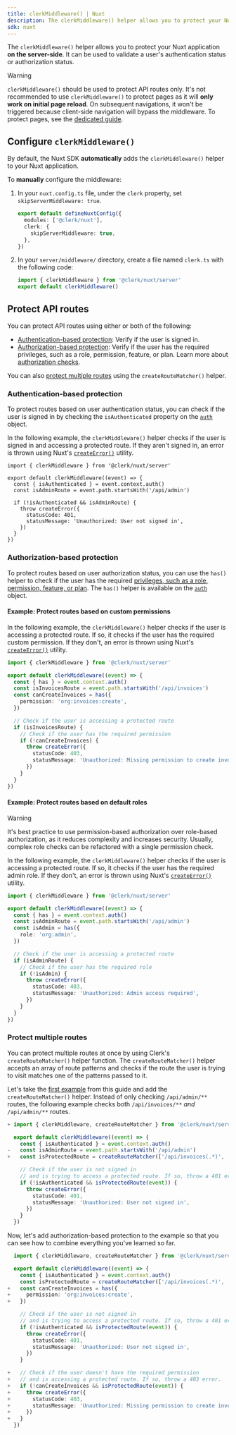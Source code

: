 ```yaml
---
title: clerkMiddleware() | Nuxt
description: The clerkMiddleware() helper allows you to protect your Nuxt application using middleware.
sdk: nuxt
---
```


The `clerkMiddleware()` helper allows you to protect your Nuxt application **on the server-side**. It can be used to validate a user's authentication status or authorization status.

> [!WARNING]
> `clerkMiddleware()` should be used to protect API routes only. It's not recommended to use `clerkMiddleware()` to protect pages as it will **only work on initial page reload**. On subsequent navigations, it won't be triggered because client-side navigation will bypass the middleware. To protect pages, see the [dedicated guide](/docs/guides/secure/protect-pages).

## Configure `clerkMiddleware()`

By default, the Nuxt SDK **automatically** adds the `clerkMiddleware()` helper to your Nuxt application.

To **manually** configure the middleware:

1. In your `nuxt.config.ts` file, under the `clerk` property, set `skipServerMiddleware: true`.

   ```ts {{ filename: 'nuxt.config.ts', mark: [[3, 5]] }}
   export default defineNuxtConfig({
     modules: ['@clerk/nuxt'],
     clerk: {
       skipServerMiddleware: true,
     },
   })
   ```
1. In your `server/middleware/` directory, create a file named `clerk.ts` with the following code:

   ```ts {{ filename: 'server/middleware/clerk.ts' }}
   import { clerkMiddleware } from '@clerk/nuxt/server'
   export default clerkMiddleware()
   ```

## Protect API routes

You can protect API routes using either or both of the following:

- [Authentication-based protection](#authentication-based-protection): Verify if the user is signed in.
- [Authorization-based protection](#authorization-based-protection): Verify if the user has the required privileges, such as a role, permission, feature, or plan. Learn more about [authorization checks](/docs/guides/secure/authorization-checks).

You can also [protect multiple routes](#protect-multiple-routes) using the `createRouteMatcher()` helper.

### Authentication-based protection

To protect routes based on user authentication status, you can check if the user is signed in by checking the `isAuthenticated` property on the [`auth`](/docs/reference/nuxt/overview#auth-object) object.

In the following example, the `clerkMiddleware()` helper checks if the user is signed in and accessing a protected route. If they aren't signed in, an error is thrown using Nuxt's [`createError()`](https://nuxt.com/docs/api/utils/create-error) utility.

```tsx {{ filename: 'server/middleware/clerk.ts' }}
import { clerkMiddleware } from '@clerk/nuxt/server'

export default clerkMiddleware((event) => {
  const { isAuthenticated } = event.context.auth()
  const isAdminRoute = event.path.startsWith('/api/admin')

  if (!isAuthenticated && isAdminRoute) {
    throw createError({
      statusCode: 401,
      statusMessage: 'Unauthorized: User not signed in',
    })
  }
})
```

### Authorization-based protection

To protect routes based on user authorization status, you can use the `has()` helper to check if the user has the required [privileges, such as a role, permission, feature, or plan](/docs/guides/secure/authorization-checks). The `has()` helper is available on the [`auth`](/docs/reference/nuxt/overview#auth-object) object.

#### Example: Protect routes based on custom permissions

In the following example, the `clerkMiddleware()` helper checks if the user is accessing a protected route. If so, it checks if the user has the required custom permission. If they don't, an error is thrown using Nuxt's [`createError()`](https://nuxt.com/docs/api/utils/create-error) utility.

```ts {{ filename: 'server/middleware/clerk.ts' }}
import { clerkMiddleware } from '@clerk/nuxt/server'

export default clerkMiddleware((event) => {
  const { has } = event.context.auth()
  const isInvoicesRoute = event.path.startsWith('/api/invoices')
  const canCreateInvoices = has({
    permission: 'org:invoices:create',
  })

  // Check if the user is accessing a protected route
  if (isInvoicesRoute) {
    // Check if the user has the required permission
    if (!canCreateInvoices) {
      throw createError({
        statusCode: 403,
        statusMessage: 'Unauthorized: Missing permission to create invoices',
      })
    }
  }
})
```

#### Example: Protect routes based on default roles

> [!WARNING]
> It's best practice to use permission-based authorization over role-based authorization, as it reduces complexity and increases security. Usually, complex role checks can be refactored with a single permission check.

In the following example, the `clerkMiddleware()` helper checks if the user is accessing a protected route. If so, it checks if the user has the required admin role. If they don't, an error is thrown using Nuxt's [`createError()`](https://nuxt.com/docs/api/utils/create-error) utility.

```ts {{ filename: 'server/middleware/clerk.ts' }}
import { clerkMiddleware } from '@clerk/nuxt/server'

export default clerkMiddleware((event) => {
  const { has } = event.context.auth()
  const isAdminRoute = event.path.startsWith('/api/admin')
  const isAdmin = has({
    role: 'org:admin',
  })

  // Check if the user is accessing a protected route
  if (isAdminRoute) {
    // Check if the user has the required role
    if (!isAdmin) {
      throw createError({
        statusCode: 403,
        statusMessage: 'Unauthorized: Admin access required',
      })
    }
  }
})
```

### Protect multiple routes

You can protect multiple routes at once by using Clerk's `createRouteMatcher()` helper function. The `createRouteMatcher()` helper accepts an array of route patterns and checks if the route the user is trying to visit matches one of the patterns passed to it.

Let's take the [first example](#authentication-based-protection) from this guide and add the `createRouteMatcher()` helper. Instead of only checking `/api/admin/**` routes, the following example checks both `/api/invoices/**` _and_ `/api/admin/**` routes.

```ts {{ filename: 'server/middleware/clerk.ts' }}
+ import { clerkMiddleware, createRouteMatcher } from '@clerk/nuxt/server'

  export default clerkMiddleware((event) => {
    const { isAuthenticated } = event.context.auth()
-   const isAdminRoute = event.path.startsWith('/api/admin')
+   const isProtectedRoute = createRouteMatcher(['/api/invoices(.*)', '/api/admin(.*)'])

    // Check if the user is not signed in
    // and is trying to access a protected route. If so, throw a 401 error.
    if (!isAuthenticated && isProtectedRoute(event)) {
      throw createError({
        statusCode: 401,
        statusMessage: 'Unauthorized: User not signed in',
      })
    }
  })
```

Now, let's add authorization-based protection to the example so that you can see how to combine everything you've learned so far.

```ts {{ filename: 'server/middleware/clerk.ts' }}
  import { clerkMiddleware, createRouteMatcher } from '@clerk/nuxt/server'

  export default clerkMiddleware((event) => {
    const { isAuthenticated } = event.context.auth()
    const isProtectedRoute = createRouteMatcher(['/api/invoices(.*)', '/api/admin(.*)'])
+   const canCreateInvoices = has({
+     permission: 'org:invoices:create',
+   })

    // Check if the user is not signed in
    // and is trying to access a protected route. If so, throw a 401 error.
    if (!isAuthenticated && isProtectedRoute(event)) {
      throw createError({
        statusCode: 401,
        statusMessage: 'Unauthorized: User not signed in',
      })
    }

+   // Check if the user doesn't have the required permission
+   // and is accessing a protected route. If so, throw a 403 error.
+   if (!canCreateInvoices && isProtectedRoute(event)) {
+     throw createError({
+       statusCode: 403,
+       statusMessage: 'Unauthorized: Missing permission to create invoices',
+     })
+   }
  })
```
